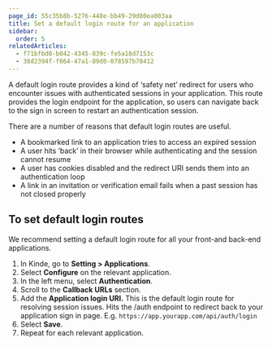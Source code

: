 ```yaml
---
page_id: 55c35b8b-5276-448e-bb49-29d80ea003aa
title: Set a default login route for an application
sidebar:
  order: 5
relatedArticles:
  - f71bfbd0-b042-4345-839c-fe5a18d7153c
  - 38d2394f-f064-47a1-89d0-078597b78412
---
```


A default login route provides a kind of ‘safety net’ redirect for users who encounter issues with authenticated sessions in your application. This route provides the login endpoint for the application, so users can navigate back to the sign in screen to restart an authentication session.

There are a number of reasons that default login routes are useful.

- A bookmarked link to an application tries to access an expired session
- A user hits ‘back’ in their browser while authenticating and the session cannot resume
- A user has cookies disabled and the redirect URI sends them into an authentication loop
- A link in an invitation or verification email fails when a past session has not closed properly

## To set default login routes

We recommend setting a default login route for all your front-and back-end applications.

1. In Kinde, go to **Setting > Applications**.
2. Select **Configure** on the relevant application.
3. In the left menu, select **Authentication**.
4. Scroll to the **Callback URLs** section.
5. Add the **Application login URI.** This is the default login route for resolving session issues. Hits the /auth endpoint to redirect back to your application sign in page. E.g. `https://app.yourapp.com/api/auth/login`
6. Select **Save**.
7. Repeat for each relevant application.
